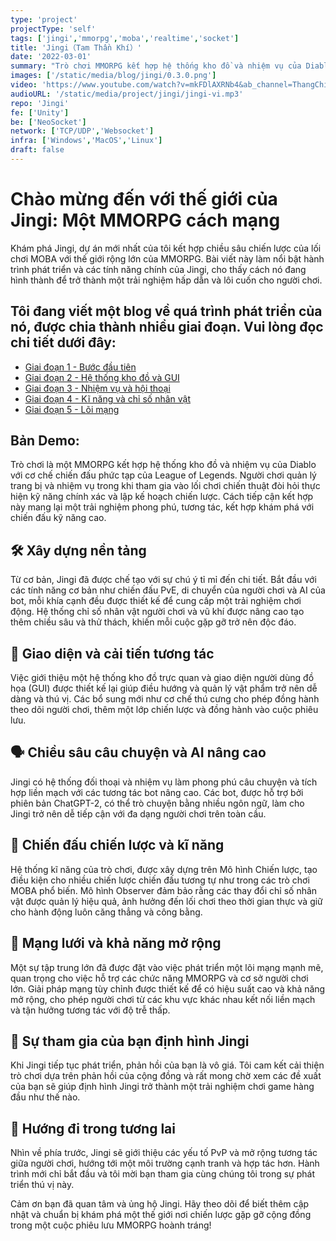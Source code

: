 ```yaml
---
type: 'project'
projectType: 'self'
tags: ['jingi','mmorpg','moba','realtime','socket']
title: 'Jingi（Tam Thần Khí）'
date: '2022-03-01'
summary: "Trò chơi MMORPG kết hợp hệ thống kho đồ và nhiệm vụ của Diablo với cơ chế chiến đấu phức tạp của League of Legends. Ứng dụng NeoSocket để xây dựng thế giới mở phức tạp nhưng vẫn đảm bảo hiệu năng và trải nghiệm người chơi."
images: ['/static/media/blog/jingi/0.3.0.png']
video: 'https://www.youtube.com/watch?v=mkFDlAXRNb4&ab_channel=ThangChiba'
audioURL: '/static/media/project/jingi/jingi-vi.mp3'
repo: 'Jingi'
fe: ['Unity']
be: ['NeoSocket']
network: ['TCP/UDP','Websocket']
infra: ['Windows','MacOS','Linux']
draft: false
---
```



# **Chào mừng đến với thế giới của Jingi: Một MMORPG cách mạng**

Khám phá Jingi, dự án mới nhất của tôi kết hợp chiều sâu chiến lược của lối chơi MOBA với thế giới rộng lớn của MMORPG. Bài viết này làm nổi bật hành trình phát triển và các tính năng chính của Jingi, cho thấy cách nó đang hình thành để trở thành một trải nghiệm hấp dẫn và lôi cuốn cho người chơi.

## Tôi đang viết một blog về quá trình phát triển của nó, được chia thành nhiều giai đoạn. Vui lòng đọc chi tiết dưới đây:

- [Giai đoạn 1 - Bước đầu tiên](/blog/jingi-devlog-phase-1)
- [Giai đoạn 2 - Hệ thống kho đồ và GUI](/blog/jingi-devlog-phase-2)
- [Giai đoạn 3 - Nhiệm vụ và hội thoại](/blog/jingi-devlog-phase-3)
- [Giai đoạn 4 - Kĩ năng và chỉ số nhân vật](/blog/jingi-devlog-phase-4)
- [Giai đoạn 5 - Lõi mạng](/blog/jingi-devlog-phase-5)

## Bản Demo:

Trò chơi là một MMORPG kết hợp hệ thống kho đồ và nhiệm vụ của Diablo với cơ chế chiến đấu phức tạp của League of Legends. Người chơi quản lý trang bị và nhiệm vụ trong khi tham gia vào lối chơi chiến thuật đòi hỏi thực hiện kỹ năng chính xác và lập kế hoạch chiến lược. Cách tiếp cận kết hợp này mang lại một trải nghiệm phong phú, tương tác, kết hợp khám phá với chiến đấu kỹ năng cao.
<YouTubeEmbed url="https://www.youtube.com/watch?v=mkFDlAXRNb4&t=48s" />

## **🛠️ Xây dựng nền tảng**

Từ cơ bản, Jingi đã được chế tạo với sự chú ý tỉ mỉ đến chi tiết. Bắt đầu với các tính năng cơ bản như chiến đấu PvE, di chuyển của người chơi và AI của bot, mỗi khía cạnh đều được thiết kế để cung cấp một trải nghiệm chơi động. Hệ thống chỉ số nhân vật người chơi và vũ khí được nâng cao tạo thêm chiều sâu và thử thách, khiến mỗi cuộc gặp gỡ trở nên độc đáo.

## **🎒 Giao diện và cải tiến tương tác**

Việc giới thiệu một hệ thống kho đồ trực quan và giao diện người dùng đồ họa (GUI) được thiết kế lại giúp điều hướng và quản lý vật phẩm trở nên dễ dàng và thú vị. Các bổ sung mới như cơ chế thú cưng cho phép đồng hành theo dõi người chơi, thêm một lớp chiến lược và đồng hành vào cuộc phiêu lưu.

## **🗣️ Chiều sâu câu chuyện và AI nâng cao**

Jingi có hệ thống đối thoại và nhiệm vụ làm phong phú câu chuyện và tích hợp liền mạch với các tương tác bot nâng cao. Các bot, được hỗ trợ bởi phiên bản ChatGPT-2, có thể trò chuyện bằng nhiều ngôn ngữ, làm cho Jingi trở nên dễ tiếp cận với đa dạng người chơi trên toàn cầu.

## **🌟 Chiến đấu chiến lược và kĩ năng**

Hệ thống kĩ năng của trò chơi, được xây dựng trên Mô hình Chiến lược, tạo điều kiện cho nhiều chiến lược chiến đấu tương tự như trong các trò chơi MOBA phổ biến. Mô hình Observer đảm bảo rằng các thay đổi chỉ số nhân vật được quản lý hiệu quả, ảnh hưởng đến lối chơi theo thời gian thực và giữ cho hành động luôn căng thẳng và công bằng.

## **🔗 Mạng lưới và khả năng mở rộng**

Một sự tập trung lớn đã được đặt vào việc phát triển một lõi mạng mạnh mẽ, quan trọng cho việc hỗ trợ các chức năng MMORPG và cơ sở người chơi lớn. Giải pháp mạng tùy chỉnh được thiết kế để có hiệu suất cao và khả năng mở rộng, cho phép người chơi từ các khu vực khác nhau kết nối liền mạch và tận hưởng tương tác với độ trễ thấp.

## **📢 Sự tham gia của bạn định hình Jingi**

Khi Jingi tiếp tục phát triển, phản hồi của bạn là vô giá. Tôi cam kết cải thiện trò chơi dựa trên phản hồi của cộng đồng và rất mong chờ xem các đề xuất của bạn sẽ giúp định hình Jingi trở thành một trải nghiệm chơi game hàng đầu như thế nào.

## **🚀 Hướng đi trong tương lai**

Nhìn về phía trước, Jingi sẽ giới thiệu các yếu tố PvP và mở rộng tương tác giữa người chơi, hướng tới một môi trường cạnh tranh và hợp tác hơn. Hành trình mới chỉ bắt đầu và tôi mời bạn tham gia cùng chúng tôi trong sự phát triển thú vị này.

Cảm ơn bạn đã quan tâm và ủng hộ Jingi. Hãy theo dõi để biết thêm cập nhật và chuẩn bị khám phá một thế giới nơi chiến lược gặp gỡ cộng đồng trong một cuộc phiêu lưu MMORPG hoành tráng!

###